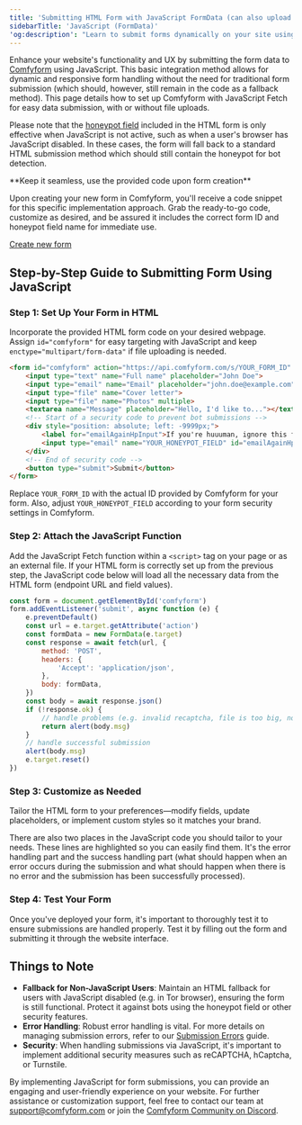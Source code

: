 ```yaml
---
title: 'Submitting HTML Form with JavaScript FormData (can also upload files)'
sidebarTitle: 'JavaScript (FormData)'
'og:description': "Learn to submit forms dynamically on your site using JavaScript with Comfyform. Includes step-by-step instructions for file uploads and HTML fallback."
---
```


Enhance your website's functionality and UX by submitting the form data to [Comfyform](https://comfyform.com/) using JavaScript. This basic integration method allows for dynamic and responsive form handling without the need for traditional form submission (which should, however, still remain in the code as a fallback method). This page details how to set up Comfyform with JavaScript Fetch for easy data submission, with or without file uploads.

Please note that the [honeypot field](/spam-protection/honeypot) included in the HTML form is only effective when JavaScript is not active, such as when a user's browser has JavaScript disabled. In these cases, the form will fall back to a standard HTML submission method which should still contain the honeypot for bot detection.

<Tip>
**Keep it seamless, use the provided code upon form creation**

Upon creating your new form in Comfyform, you'll receive a code snippet for this specific implementation approach. Grab the ready-to-go code, customize as desired, and be assured it includes the correct form ID and honeypot field name for immediate use.

[Create new form](https://app.comfyform.com/forms/)
</Tip>

## Step-by-Step Guide to Submitting Form Using JavaScript

### Step 1: Set Up Your Form in HTML

Incorporate the provided HTML form code on your desired webpage. Assign `id="comfyform"` for easy targeting with JavaScript and keep `enctype="multipart/form-data"` if file uploading is needed.

```html
<form id="comfyform" action="https://api.comfyform.com/s/YOUR_FORM_ID" method="POST" enctype="multipart/form-data">
    <input type="text" name="Full name" placeholder="John Doe">
    <input type="email" name="Email" placeholder="john.doe@example.com">
    <input type="file" name="Cover letter">
    <input type="file" name="Photos" multiple>
    <textarea name="Message" placeholder="Hello, I'd like to..."></textarea>
    <!-- Start of a security code to prevent bot submissions -->
    <div style="position: absolute; left: -9999px;">
        <label for="emailAgainHpInput">If you're huuuman, ignore this field</label>
        <input type="email" name="YOUR_HONEYPOT_FIELD" id="emailAgainHpInput" placeholder="your@email.com" tabindex="-1" autocomplete="nopls" data-1p-ignore data-lpignore="true">
    </div>
    <!-- End of security code -->
    <button type="submit">Submit</button>
</form>
```

Replace `YOUR_FORM_ID` with the actual ID provided by Comfyform for your form. Also, adjust `YOUR_HONEYPOT_FIELD` according to your form security settings in Comfyform.

### Step 2: Attach the JavaScript Function

Add the JavaScript Fetch function within a `<script>` tag on your page or as an external file. If your HTML form is correctly set up from the previous step, the JavaScript code below will load all the necessary data from the HTML form (endpoint URL and field values).

```js
const form = document.getElementById('comfyform')
form.addEventListener('submit', async function (e) {
    e.preventDefault()
    const url = e.target.getAttribute('action')
    const formData = new FormData(e.target)
    const response = await fetch(url, {
        method: 'POST',
        headers: {
            'Accept': 'application/json',
        },
        body: formData,
    })
    const body = await response.json()
    if (!response.ok) {
        // handle problems (e.g. invalid recaptcha, file is too big, no content etc.
        return alert(body.msg)
    }
    // handle successful submission
    alert(body.msg)
    e.target.reset()
})
```

### Step 3: Customize as Needed

Tailor the HTML form to your preferences—modify fields, update placeholders, or implement custom styles so it matches your brand.

There are also two places in the JavaScript code you should tailor to your needs. These lines are highlighted so you can easily find them. It's the error handling part and the success handling part (what should happen when an error occurs during the submission and what should happen when there is no error and the submission has been successfully processed).

### Step 4: Test Your Form

Once you've deployed your form, it's important to thoroughly test it to ensure submissions are handled properly. Test it by filling out the form and submitting it through the website interface.

## Things to Note

- **Fallback for Non-JavaScript Users**: Maintain an HTML fallback for users with JavaScript disabled (e.g. in Tor browser), ensuring the form is still functional. Protect it against bots using the honeypot field or other security features.
- **Error Handling**: Robust error handling is vital. For more details on managing submission errors, refer to our [Submission Errors](/submissions/errors) guide.
- **Security**: When handling submissions via JavaScript, it's important to implement additional security measures such as reCAPTCHA, hCaptcha, or Turnstile.

By implementing JavaScript for form submissions, you can provide an engaging and user-friendly experience on your website. For further assistance or customization support, feel free to contact our team at [support@comfyform.com](mailto:support@comfyform.com) or join the [Comfyform Community on Discord](https://discord.gg/Fm7ac3am8S).